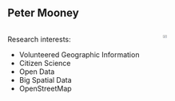 ## Peter Mooney

::: columns
::: {.column width="60%"}

Research interests:

-   Volunteered Geographic Information 
-   Citizen Science 
-   Open Data 
-   Big Spatial Data 
-   OpenStreetMap


:::

::: {.column width="40%"}

![](https://scholar.googleusercontent.com/citations?view_op=medium_photo&user=wVs_9twAAAAJ&citpid=3){.absolute top="150" left="600" width="20%" }

:::
:::

